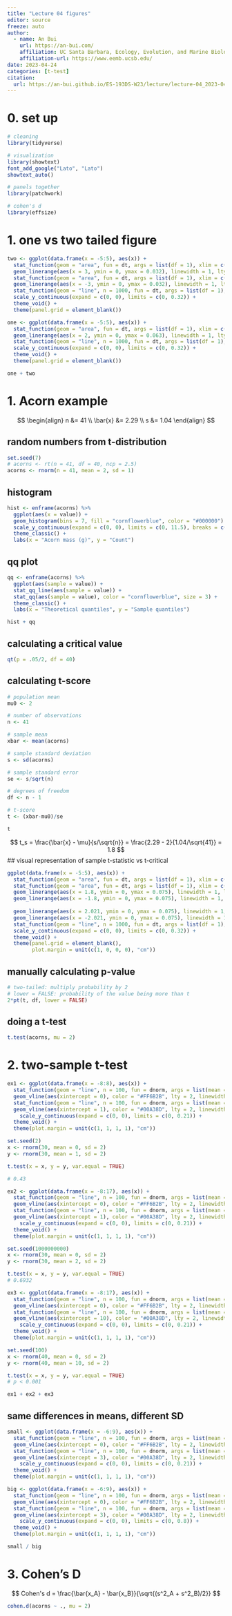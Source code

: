 ```yaml
---
title: "Lecture 04 figures"
editor: source
freeze: auto
author:
  - name: An Bui
    url: https://an-bui.com/
    affiliation: UC Santa Barbara, Ecology, Evolution, and Marine Biology
    affiliation-url: https://www.eemb.ucsb.edu/
date: 2023-04-24
categories: [t-test]
citation:
  url: https://an-bui.github.io/ES-193DS-W23/lecture/lecture-04_2023-04-24.html
---
```


# 0. set up

```r
# cleaning
library(tidyverse)

# visualization
library(showtext)
font_add_google("Lato", "Lato")
showtext_auto()

# panels together
library(patchwork)

# cohen's d
library(effsize)
```

# 1. one vs two tailed figure

```r
two <- ggplot(data.frame(x = -5:5), aes(x)) +
  stat_function(geom = "area", fun = dt, args = list(df = 1), xlim = c(3, 5), fill = "darkgrey") +
  geom_linerange(aes(x = 3, ymin = 0, ymax = 0.032), linewidth = 1, lty = 2, color = "#000000") +
  stat_function(geom = "area", fun = dt, args = list(df = 1), xlim = c(-5, -3), fill = "darkgrey") +
  geom_linerange(aes(x = -3, ymin = 0, ymax = 0.032), linewidth = 1, lty = 2, color = "#000000") +
  stat_function(geom = "line", n = 1000, fun = dt, args = list(df = 1), linewidth = 1, color = "#000000") +
  scale_y_continuous(expand = c(0, 0), limits = c(0, 0.32)) +
  theme_void() +
  theme(panel.grid = element_blank())

one <- ggplot(data.frame(x = -5:5), aes(x)) +
  stat_function(geom = "area", fun = dt, args = list(df = 1), xlim = c(2, 5), fill = "darkgrey") +
  geom_linerange(aes(x = 2, ymin = 0, ymax = 0.063), linewidth = 1, lty = 2, color = "#000000") +
  stat_function(geom = "line", n = 1000, fun = dt, args = list(df = 1), linewidth = 1, color = "#000000") +
  scale_y_continuous(expand = c(0, 0), limits = c(0, 0.32)) +
  theme_void() +
  theme(panel.grid = element_blank())

one + two
```


# 1. Acorn example

$$
\begin{align}
n &= 41 \\
\bar{x} &= 2.29 \\
s &= 1.04
\end{align}
$$

## random numbers from t-distribution

```r
set.seed(7)
# acorns <- rt(n = 41, df = 40, ncp = 2.5) 
acorns <- rnorm(n = 41, mean = 2, sd = 1)
```

## histogram

```r
hist <- enframe(acorns) %>% 
  ggplot(aes(x = value)) +
  geom_histogram(bins = 7, fill = "cornflowerblue", color = "#000000") +
  scale_y_continuous(expand = c(0, 0), limits = c(0, 11.5), breaks = c(0, 3, 6, 9, 12)) +
  theme_classic() +
  labs(x = "Acorn mass (g)", y = "Count")
```

## qq plot
```r
qq <- enframe(acorns) %>% 
  ggplot(aes(sample = value)) +
  stat_qq_line(aes(sample = value)) +
  stat_qq(aes(sample = value), color = "cornflowerblue", size = 3) +
  theme_classic() +
  labs(x = "Theoretical quantiles", y = "Sample quantiles")
```

```r
hist + qq
```


## calculating a critical value
```r
qt(p = .05/2, df = 40)
```

## calculating t-score

```r
# population mean
mu0 <- 2

# number of observations
n <- 41

# sample mean
xbar <- mean(acorns)

# sample standard deviation
s <- sd(acorns)

# sample standard error
se <- s/sqrt(n)

# degrees of freedom
df <- n - 1

# t-score
t <- (xbar-mu0)/se

t
```

$$
t_s = \frac{\bar{x} - \mu}{s/\sqrt{n}} = \frac{2.29 - 2}{1.04/\sqrt{41}} = 1.8
$$
## visual representation of sample t-statistic vs t-critical
```r
ggplot(data.frame(x = -5:5), aes(x)) +
  stat_function(geom = "area", fun = dt, args = list(df = 1), xlim = c(1.8, 5), fill = "darkgrey") +
  stat_function(geom = "area", fun = dt, args = list(df = 1), xlim = c(-5, -1.8), fill = "darkgrey") +
  geom_linerange(aes(x = 1.8, ymin = 0, ymax = 0.075), linewidth = 1, lty = 2, color = "#000000") +
  geom_linerange(aes(x = -1.8, ymin = 0, ymax = 0.075), linewidth = 1, lty = 2, color = "#000000") +
  
  geom_linerange(aes(x = 2.021, ymin = 0, ymax = 0.075), linewidth = 1, lty = 3, color = "#FFFFFF") +
  geom_linerange(aes(x = -2.021, ymin = 0, ymax = 0.075), linewidth = 1, lty = 3, color = "#FFFFFF") +
  stat_function(geom = "line", n = 1000, fun = dt, args = list(df = 1), linewidth = 1, color = "#000000") +
  scale_y_continuous(expand = c(0, 0), limits = c(0, 0.32)) +
  theme_void() +
  theme(panel.grid = element_blank(),
        plot.margin = unit(c(1, 0, 0, 0), "cm"))
```

## manually calculating p-value
```r
# two-tailed: multiply probability by 2
# lower = FALSE: probability of the value being more than t
2*pt(t, df, lower = FALSE)
```

## doing a t-test
```r
t.test(acorns, mu = 2)
```

# 2. two-sample t-test

```r
ex1 <- ggplot(data.frame(x = -8:8), aes(x)) +
  stat_function(geom = "line", n = 100, fun = dnorm, args = list(mean = 0, sd = 2), linewidth = 2, color = "#FF6B2B") +
  geom_vline(aes(xintercept = 0), color = "#FF6B2B", lty = 2, linewidth = 2) +
  stat_function(geom = "line", n = 100, fun = dnorm, args = list(mean = 1, sd = 2), linewidth = 2, color = "#00A38D") +
  geom_vline(aes(xintercept = 1), color = "#00A38D", lty = 2, linewidth = 2) +
    scale_y_continuous(expand = c(0, 0), limits = c(0, 0.21)) +
  theme_void() +
  theme(plot.margin = unit(c(1, 1, 1, 1), "cm"))

set.seed(2)
x <- rnorm(30, mean = 0, sd = 2)
y <- rnorm(30, mean = 1, sd = 2)

t.test(x = x, y = y, var.equal = TRUE)

# 0.43
```

```r
ex2 <- ggplot(data.frame(x = -8:17), aes(x)) +
  stat_function(geom = "line", n = 100, fun = dnorm, args = list(mean = 0, sd = 2), linewidth = 2, color = "#FF6B2B") +
  geom_vline(aes(xintercept = 0), color = "#FF6B2B", lty = 2, linewidth = 2) +
  stat_function(geom = "line", n = 100, fun = dnorm, args = list(mean = 2, sd = 2), linewidth = 2, color = "#00A38D") +
  geom_vline(aes(xintercept = 1), color = "#00A38D", lty = 2, linewidth = 2) +
    scale_y_continuous(expand = c(0, 0), limits = c(0, 0.21)) +
  theme_void() +
  theme(plot.margin = unit(c(1, 1, 1, 1), "cm"))

set.seed(1000000000)
x <- rnorm(30, mean = 0, sd = 2)
y <- rnorm(30, mean = 2, sd = 2)

t.test(x = x, y = y, var.equal = TRUE)
# 0.6932
```


```r
ex3 <- ggplot(data.frame(x = -8:17), aes(x)) +
  stat_function(geom = "line", n = 100, fun = dnorm, args = list(mean = 0, sd = 2), linewidth = 2, color = "#FF6B2B") +
  geom_vline(aes(xintercept = 0), color = "#FF6B2B", lty = 2, linewidth = 2) +
  stat_function(geom = "line", n = 100, fun = dnorm, args = list(mean = 10, sd = 2), linewidth = 2, color = "#00A38D") +
  geom_vline(aes(xintercept = 10), color = "#00A38D", lty = 2, linewidth = 2) +
    scale_y_continuous(expand = c(0, 0), limits = c(0, 0.21)) +
  theme_void() +
  theme(plot.margin = unit(c(1, 1, 1, 1), "cm"))

set.seed(100)
x <- rnorm(40, mean = 0, sd = 2)
y <- rnorm(40, mean = 10, sd = 2)

t.test(x = x, y = y, var.equal = TRUE)
# p < 0.001
```

```r
ex1 + ex2 + ex3
```

## same differences in means, different SD
```r
small <- ggplot(data.frame(x = -6:9), aes(x)) +
  stat_function(geom = "line", n = 100, fun = dnorm, args = list(mean = 0, sd = 2), linewidth = 2, color = "#FF6B2B") +
  geom_vline(aes(xintercept = 0), color = "#FF6B2B", lty = 2, linewidth = 2) +
  stat_function(geom = "line", n = 100, fun = dnorm, args = list(mean = 3, sd = 2), linewidth = 2, color = "#00A38D") +
  geom_vline(aes(xintercept = 3), color = "#00A38D", lty = 2, linewidth = 2) +
    scale_y_continuous(expand = c(0, 0), limits = c(0, 0.21)) +
  theme_void() +
  theme(plot.margin = unit(c(1, 1, 1, 1), "cm"))

big <- ggplot(data.frame(x = -6:9), aes(x)) +
  stat_function(geom = "line", n = 100, fun = dnorm, args = list(mean = 0, sd = 0.5), linewidth = 2, color = "#FF6B2B") +
  geom_vline(aes(xintercept = 0), color = "#FF6B2B", lty = 2, linewidth = 2) +
  stat_function(geom = "line", n = 100, fun = dnorm, args = list(mean = 3, sd = 0.5), linewidth = 2, color = "#00A38D") +
  geom_vline(aes(xintercept = 3), color = "#00A38D", lty = 2, linewidth = 2) +
    scale_y_continuous(expand = c(0, 0), limits = c(0, 0.8)) +
  theme_void() +
  theme(plot.margin = unit(c(1, 1, 1, 1), "cm"))

small / big
```

# 3. Cohen's D


$$
Cohen's d = \frac{\bar{x_A} - \bar{x_B}}{\sqrt{(s^2_A + s^2_B)/2}}
$$

```r
cohen.d(acorns ~ ., mu = 2)
```





